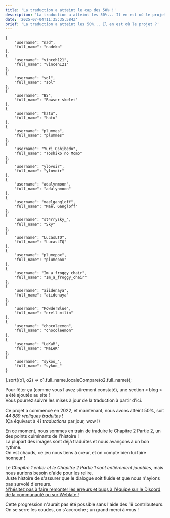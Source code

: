 ```yaml
---
title: 'La traduction a atteint le cap des 50% !'
description: 'La traduction a atteint les 50%... Il en est où le projet ?'
date: '2025-07-04T11:35:35.584Z'
brief: 'La traduction a atteint les 50%... Il en est où le projet ?'
---
```

    {
        "username": "nad",
        "full_name": "nadeko"
    },
    {
        "username": "vinceh121",
        "full_name": "vinceh121"
    },
    {
        "username": "sol",
        "full_name": "sol"
    },
    {
        "username": "BS",
        "full_name": "Bowser skelet"
    },
    {
        "username": "hatu",
        "full_name": "hatu"
    },
    {
        "username": "plummes",
        "full_name": "plummes"
    },
    {
        "username": "Yuri_Oshibedo",
        "full_name": "Toshiko no Momo"
    },
    {
        "username": "ylovoir",
        "full_name": "ylovoir"
    },
    {
        "username": "adalynmoon",
        "full_name": "adalynmoon"
    },
    {
        "username": "maelgangloff",
        "full_name": "Maël Gangloff"
    },
    {
        "username": "st4rrysky_",
        "full_name": "Sky"
    },
    {
        "username": "LucasLTQ",
        "full_name": "LucasLTQ"
    },
    {
        "username": "plumepox",
        "full_name": "plumepox"
    },
    {
        "username": "Im_a_froggy_chair",
        "full_name": "Im_a_froggy_chair"
    },
    {
        "username": "aiidenaya",
        "full_name": "aiidenaya"
    },
    {
        "username": "PowderBlue",
        "full_name": "erell milin"
    },
    {
        "username": "chocoleemon",
        "full_name": "chocoleemon"
    },
    {
        "username": "LeKaM",
        "full_name": "MaLeK"
    },
    {
        "username": "sykoo_",
        "full_name": "sykoo_"
    }
].sort((o1, o2) => o1.full_name.localeCompare(o2.full_name));

Pour fêter ça (comme vous l'avez sûrement constaté), une section &laquo; blog &raquo; a été ajoutée au site&nbsp;!<br />
Vous pourrez suivre les mises à jour de la traduction à partir d'ici.

Ce projet a commencé en 2022, et maintenant, nous avons atteint 50%, soit *44 889 répliques traduites*&nbsp;!<br />
(Ça équivaut à *41 traductions* par jour, wow !)

En ce moment, nous sommes en train de traduire le Chapitre 2 Partie 2, un des points culminants de l'histoire&nbsp;!<br />
La plupart des images sont déjà traduites et nous avançons à un bon rythme.<br />
On est chauds, ce jeu nous tiens à cœur, et on compte bien lui faire honneur&nbsp;!

Le *Chapitre 1 entier et le Chapitre 2 Partie 1 sont entièrement jouables*, mais nous aurions besoin d'aide pour les relire.<br />
Juste histoire de s'assurer que le dialogue soit fluide et que nous n'ayions pas survolé d'erreurs.<br />
<a href="/contribuer/">N'hésitez pas à faire remonter les erreurs et bugs à l'équipe sur le Discord de la communauté ou sur Weblate&nbsp;!</a>

Cette progression n'aurait pas été possible sans l'aide des 19 contributeurs.<br />
On se serre les coudes, on s'accroche ; un grand merci à vous&nbsp;!

<UserList users={contributors} />
